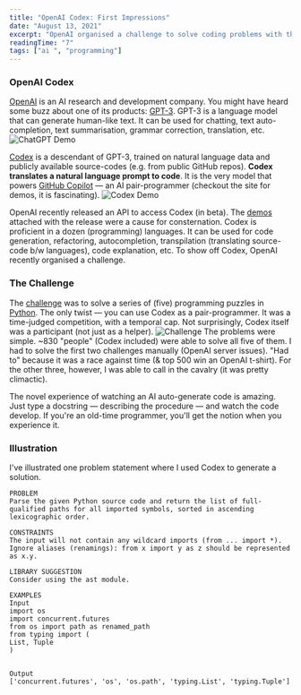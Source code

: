 ```yaml
---
title: "OpenAI Codex: First Impressions"
date: "August 13, 2021"
excerpt: "OpenAI organised a challenge to solve coding problems with the aid of an AI assistant. This is a review of the challenge, and first impressions on working with an AI pair-programmer."
readingTime: "7"
tags: ["ai ", "programming"]
---
```


### OpenAI Codex
[OpenAI](https://openai.com/) is an AI research and development company. You might have heard some buzz about one of its products: [GPT-3](https://paperswithcode.com/method/gpt-3). GPT-3 is a language model that can generate human-like text. It can be used for chatting, text auto-completion, text summarisation, grammar correction, translation, etc.
![ChatGPT Demo](/images/codex1.gif)

[Codex](https://openai.com/blog/openai-codex/) is a descendant of GPT-3, trained on natural language data and publicly available source-codes (e.g. from public GitHub repos). **Codex translates a natural language prompt to code**. It is the very model that powers [GitHub Copilot](https://copilot.github.com/) — an AI pair-programmer (checkout the site for demos, it is fascinating).
![Codex Demo](/images/codex2.gif)

OpenAI recently released an API to access Codex (in beta). The [demos](https://youtu.be/SGUCcjHTmGY) attached with the release were a cause for consternation. Codex is proficient in a dozen (programming) languages. It can be used for code generation, refactoring, autocompletion, transpilation (translating source-code b/w languages), code explanation, etc. To show off Codex, OpenAI recently organised a challenge.

### The Challenge
The [challenge](https://challenge.openai.com/) was to solve a series of (five) programming puzzles in [Python](https://xkcd.com/353/). The only twist — you can use Codex as a pair-programmer. It was a time-judged competition, with a temporal cap. Not surprisingly, Codex itself was a participant (not just as a helper).
![Challenge](/images/codex3.png)
The problems were simple. ~830 "people" (Codex included) were able to solve all five of them. I had to solve the first two challenges manually (OpenAI server issues). "Had to" because it was a race against time (& top 500 win an OpenAI t-shirt). For the other three, however, I was able to call in the cavalry (it was pretty climactic).

The novel experience of watching an AI auto-generate code is amazing. Just type a docstring — describing the procedure — and watch the code develop. If you're an old-time programmer, you'll get the notion when you experience it.

### Illustration
I've illustrated one problem statement where I used Codex to generate a solution.

```
PROBLEM
Parse the given Python source code and return the list of full-qualified paths for all imported symbols, sorted in ascending lexicographic order.

CONSTRAINTS
The input will not contain any wildcard imports (from ... import *).
Ignore aliases (renamings): from x import y as z should be represented as x.y.

LIBRARY SUGGESTION
Consider using the ast module.

EXAMPLES
Input
import os
import concurrent.futures
from os import path as renamed_path
from typing import (
List, Tuple
)


Output
['concurrent.futures', 'os', 'os.path', 'typing.List', 'typing.Tuple']
```